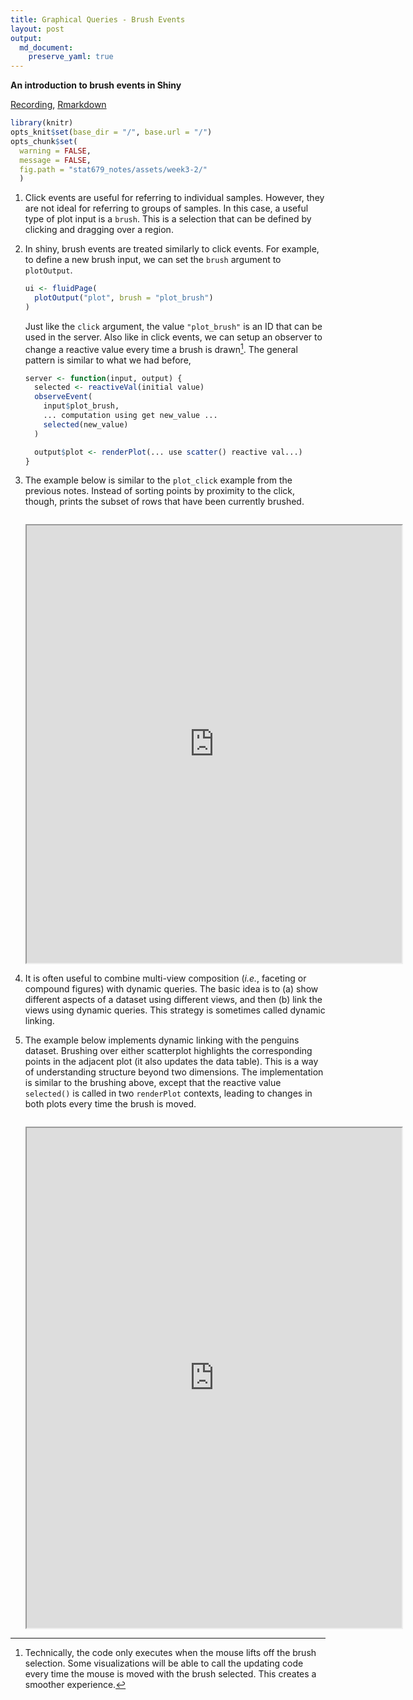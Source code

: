 ```yaml
---
title: Graphical Queries - Brush Events
layout: post
output: 
  md_document:
    preserve_yaml: true
---
```


__An introduction to brush events in Shiny__

[Recording](),  [Rmarkdown](https://github.com/krisrs1128/stat679_code/blob/main/notes/week3-2.Rmd)

```r
library(knitr)
opts_knit$set(base_dir = "/", base.url = "/")
opts_chunk$set(
  warning = FALSE, 
  message = FALSE,
  fig.path = "stat679_notes/assets/week3-2/"
  )
```

1. Click events are useful for referring to individual samples. However, they
are not ideal for referring to groups of samples. In this case, a useful type of
plot input is a `brush`. This is a selection that can be defined by clicking and
dragging over a region.

1. In shiny, brush events are treated similarly to click events. For example, to
define a new brush input, we can set the `brush` argument to `plotOutput`.

    ```r
    ui <- fluidPage(
      plotOutput("plot", brush = "plot_brush")
    )
    ```
  
    Just like the `click` argument, the value `"plot_brush"` is an ID that can be
    used in the server. Also like in click events, we can setup an observer to
    change a reactive value every time a brush is drawn^[Technically, the code
    only executes when the mouse lifts off the brush selection. Some
    visualizations will be able to call the updating code every time the mouse is
    moved with the brush selected. This creates a smoother experience.]. The
    general pattern is similar to what we had before,
      
    ```r
    server <- function(input, output) {
      selected <- reactiveVal(initial value)
      observeEvent(
        input$plot_brush,
        ... computation using get new_value ...
        selected(new_value)
      )
      
      output$plot <- renderPlot(... use scatter() reactive val...)
    }
    ```
    
1. The example below is similar to the `plot_click` example from the previous
notes. Instead of sorting points by proximity to the click, though, prints the
subset of rows that have been currently brushed.

    ```r
    ```
    
    <iframe src="https://data-viz.it.wisc.edu/content/a651bc7b-6773-445d-8bc6-22084155e21a/" allowfullscreen="" data-external="1" height=700 width=600></iframe>

1. It is often useful to combine multi-view composition (_i.e._, faceting or
compound figures) with dynamic queries. The basic idea is to (a) show different
aspects of a dataset using different views, and then (b) link the views using
dynamic queries. This strategy is sometimes called dynamic linking.

1. The example below implements dynamic linking with the penguins dataset.
Brushing over either scatterplot highlights the corresponding points in the
adjacent plot (it also updates the data table). This is a way of understanding
structure beyond two dimensions. The implementation is similar to the brushing
above, except that the reactive value `selected()` is called in two `renderPlot`
contexts, leading to changes in both plots every time the brush is moved.

    ```r
    ```
    
    <iframe src="https://data-viz.it.wisc.edu/content/8e4b07a5-d671-40cb-9d57-22d25533b8fe/" allowfullscreen="" data-external="1" height=800 width=600></iframe>
    
